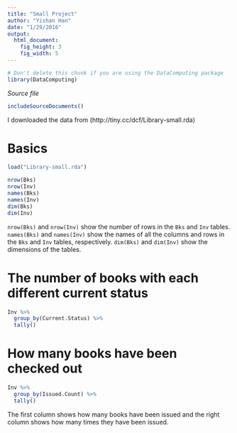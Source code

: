 ```yaml
---
title: "Small Project"
author: "Yishan Han"
date: "1/29/2016"
output: 
  html_document:
    fig_height: 3
    fig_width: 5
---
```

<!-- Don't edit in between this line and the one below -->
```r
# Don't delete this chunk if you are using the DataComputing package
library(DataComputing)
```
*Source file* 
```r
includeSourceDocuments()
```
<!-- Don't edit the material above this line -->


I downloaded the data from (http://tiny.cc/dcf/Library-small.rda) 

# **Basics**
```r
load("Library-small.rda")
```

``` r
nrow(Bks)
nrow(Inv)
names(Bks)
names(Inv)
dim(Bks)
dim(Inv)
```
`nrow(Bks)` and `nrow(Inv)` show the number of rows in the `Bks` and `Inv` tables. 
`names(Bks)` and `names(Inv)` show the names of all the columns and rows in the `Bks` and `Inv` tables, respectively. 
`dim(Bks)` and `dim(Inv)` show the dimensions of the tables. 

# **The number of books with each different current status**
```r
Inv %>%
  group_by(Current.Status) %>%
  tally()
```

# **How many books have been checked out**
```r
Inv %>%
  group_by(Issued.Count) %>%
  tally()
``` 
The first column shows how many books have been issued and the right column shows how many times they have been issued. 